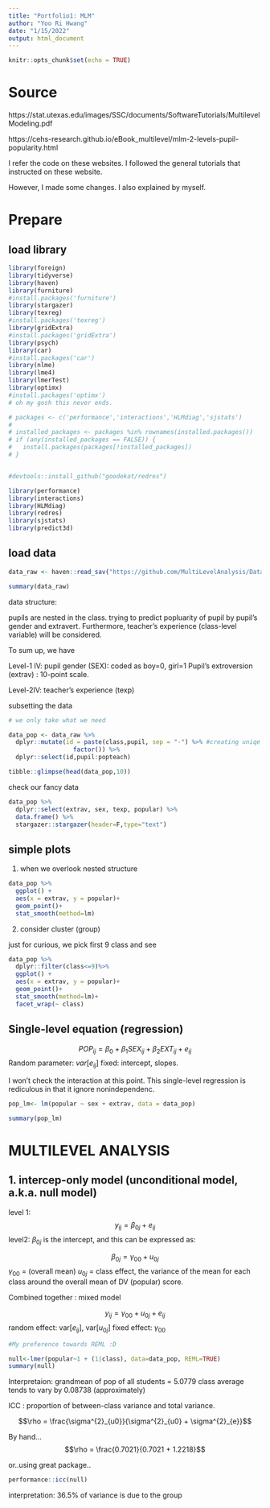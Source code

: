 ```yaml
---
title: "Portfolio1: MLM"
author: "Yoo Ri Hwang"
date: "1/15/2022"
output: html_document
---
```


```r
knitr::opts_chunk$set(echo = TRUE)
```


# Source 



https://stat.utexas.edu/images/SSC/documents/SoftwareTutorials/MultilevelModeling.pdf

https://cehs-research.github.io/eBook_multilevel/mlm-2-levels-pupil-popularity.html

I refer the code on these websites. 
I followed the general tutorials that instructed on these website.

However, I made some changes. 
I also explained by myself. 

# Prepare

##  load library
```r

library(foreign)
library(tidyverse)
library(haven)    
library(furniture)    
#install.packages('furniture')
library(stargazer)    
library(texreg)   
#install.packages('texreg')
library(gridExtra)    
#install.packages('gridExtra')
library(psych)        
library(car)      
#install.packages('car')
library(nlme)
library(lme4)         
library(lmerTest)     
library(optimx)
#install.packages('optimx')
# oh my gosh this never ends. 

# packages <- c('performance','interactions','HLMdiag','sjstats')
# 
# installed_packages <- packages %in% rownames(installed.packages())
# if (any(installed_packages == FALSE)) {
#   install.packages(packages[!installed_packages])
# }


#devtools::install_github("goodekat/redres")

library(performance)  
library(interactions) 
library(HLMdiag)      
library(redres)       
library(sjstats)     
library(predict3d)

```

## load data
```r
data_raw <- haven::read_sav("https://github.com/MultiLevelAnalysis/Datasets-third-edition-Multilevel-book/raw/master/chapter%202/popularity/SPSS/popular2.sav")

summary(data_raw)
```
data structure:

pupils are nested in the class. 
trying to predict popluarity of pupil by pupil's gender and extravert. Furthermore, teacher's experience (class-level variable) will be considered. 

To sum up, we have

Level-1 IV:
pupil gender (SEX): coded as boy=0, girl=1
Pupil's extroversion (extrav) : 10-point scale.

Level-2IV:
teacher's experience (texp)

subsetting the data

```r

# we only take what we need

data_pop <- data_raw %>%
  dplyr::mutate(id = paste(class,pupil, sep = "-") %>% #creating uniqe ids for student 
                  factor()) %>%
  dplyr::select(id,pupil:popteach)

tibble::glimpse(head(data_pop,10))
```

check our fancy data

```r

data_pop %>%
  dplyr::select(extrav, sex, texp, popular) %>%
  data.frame() %>%
  stargazer::stargazer(header=F,type="text")

```

## simple plots 

1. when we overlook nested structure 
```r
data_pop %>%
  ggplot() +
  aes(x = extrav, y = popular)+ 
  geom_point()+
  stat_smooth(method=lm)
```
2. consider cluster (group)

just for curious, we pick first 9 class and see 
```r
data_pop %>%
  dplyr::filter(class<=9)%>%
  ggplot() +
  aes(x = extrav, y = popular)+ 
  geom_point()+
  stat_smooth(method=lm)+
  facet_wrap(~ class) 

```

## Single-level equation (regression)


$$POP_{ij} = \beta_{0} + \beta_{1}SEX_{ij} + \beta_{2}EXT_{ij}+e_{ij}$$
Random parameter: $var[e_{ij}]$
fixed: intercept, slopes.

I won't check the interaction at this point. 
This single-level regression is rediculous in that it ignore nonindependenc. 

```r

pop_lm<- lm(popular ~ sex + extrav, data = data_pop) 

summary(pop_lm)


```


# MULTILEVEL ANALYSIS 

## 1. intercep-only model (unconditional model, a.k.a. null model)

level 1: 
$$y_{ij} = \beta_{0j} + e_{ij}$$
level2:
$\beta_{0j}$ is the intercept, and this can be expressed as:

$$ \beta_{0j} = \gamma_{00} + u_{0j}$$
$\gamma_{00}$  =  (overall mean)
$u_{0j}$ = class effect, the variance of the mean for each class around the overall mean of DV (popular) score. 

Combined together : mixed model 

$$y_{ij} = \gamma_{00} + u_{0j} + e_{ij}$$
random effect: var[$e_{ij}$], var[$u_{0j}$]
fixed effect:  $\gamma_{00}$


```r

#My preference towards REML :D

null<-lmer(popular~1 + (1|class), data=data_pop, REML=TRUE)
summary(null)

```

Interpretaion: grandmean of pop of all students = 5.0779
class average tends to vary by 0.08738 (approximately)

ICC : proportion of between-class variance and total variance.

$$\rho = \frac{\sigma^{2}_{u0}}{\sigma^{2}_{u0} + \sigma^{2}_{e}}$$



By hand... 
$$\rho = \frac{0.7021}{0.7021 + 1.2218}$$

or..using great package..

```r
performance::icc(null)

```

interpretation:
36.5% of variance is due to the group

